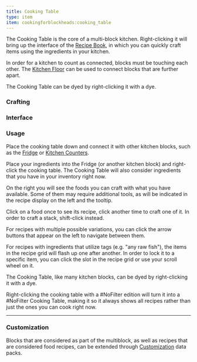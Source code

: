 ```yaml
---
title: Cooking Table
type: item
item: cookingforblockheads:cooking_table
---
```


The Cooking Table is the core of a multi-block kitchen. Right-clicking it will bring up the interface of the [Recipe Book](recipe_book), in which you can quickly craft items using the ingredients in your kitchen.

In order for a kitchen to count as connected, blocks must be touching each other. The [Kitchen Floor](kitchen_floor) can be used to connect blocks that are further apart.

The Cooking Table can be dyed by right-clicking it with a dye.

### Crafting

<RecipeContainer>
    <CraftingRecipe recipe="cookingforblockheads:cooking_table"/>
    <CraftingRecipe recipe="cookingforblockheads:dye_white_cooking_table"/>
    <CraftingRecipe recipe="cookingforblockheads:dye_black_cooking_table" />
    <CraftingRecipe recipe="cookingforblockheads:dye_blue_cooking_table" />
    <CraftingRecipe recipe="cookingforblockheads:dye_brown_cooking_table" />
    <CraftingRecipe recipe="cookingforblockheads:dye_cyan_cooking_table" />
    <CraftingRecipe recipe="cookingforblockheads:dye_gray_cooking_table" />
    <CraftingRecipe recipe="cookingforblockheads:dye_green_cooking_table" />
    <CraftingRecipe recipe="cookingforblockheads:dye_light_blue_cooking_table" />
    <CraftingRecipe recipe="cookingforblockheads:dye_light_gray_cooking_table" />
    <CraftingRecipe recipe="cookingforblockheads:dye_lime_cooking_table" />
    <CraftingRecipe recipe="cookingforblockheads:dye_magenta_cooking_table" />
    <CraftingRecipe recipe="cookingforblockheads:dye_orange_cooking_table" />
    <CraftingRecipe recipe="cookingforblockheads:dye_pink_cooking_table" />
    <CraftingRecipe recipe="cookingforblockheads:dye_purple_cooking_table" />
    <CraftingRecipe recipe="cookingforblockheads:dye_red_cooking_table" />
    <CraftingRecipe recipe="cookingforblockheads:dye_white_cooking_table" />
    <CraftingRecipe recipe="cookingforblockheads:dye_yellow_cooking_table" />
</RecipeContainer>


### Interface

<InterfaceScreen screen={recipeBookImage.src}>
<InterfaceArea x="12" y="32" width="176" height="162" name="Selected Recipe" color="aqua"/>
<InterfaceArea x="192" y="32" width="148" height="162" name="Available Recipes" color="orange"/>
<InterfaceArea x="192" y="8" width="148" height="24" name="Search Bar" color="yellow"/>
<InterfaceArea x="350" y="34" width="40" height="120" name="Sorting Buttons" color="red"/>
<InterfaceArea x="12" y="200" width="328" height="112" name="Player Inventory" color="purple"/>
<InterfaceArea x="12" y="316" width="328" height="40" name="Player Hotbar" color="purple"/>
</InterfaceScreen>

### Usage

Place the cooking table down and connect it with other kitchen blocks, such as the [Fridge](fridge) or [Kitchen Counters](counter). 

Place your ingredients into the Fridge (or another kitchen block) and right-click the cooking table. The Cooking Table will also consider ingredients that you have in your inventory right now.

On the right you will see the foods you can craft with what you have available. Some of them may require additional tools, as will be indicated in the recipe display on the left and the tooltip.

Click on a food once to see its recipe, click another time to craft one of it. In order to craft a stack, shift-click instead.

For recipes with multiple possible variations, you can click the arrow buttons that appear on the left to navigate between them.

For recipes with ingredients that utilize tags (e.g. "any raw fish"), the items in the recipe grid will flash up one after another. In order to lock it to a specific item, you can click the slot in the recipe grid or use your scroll wheel on it.

The Cooking Table, like many kitchen blocks, can be dyed by right-clicking it with a dye.

Right-clicking the cooking table with a #NoFilter edition will turn it into a #NoFilter Cooking Table, making it so it always shows all recipes rather than just the ones you can cook right now.

---

### Customization

Blocks that are considered as part of the multiblock, as well as recipes that are considered food recipes, can be extended through [Customization](customization) data packs.